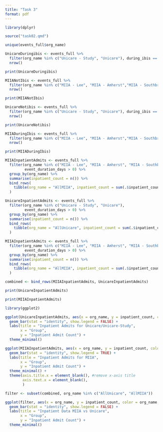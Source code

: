 ```yaml
---
title: "Task 3"
format: pdf
---
```


```r
library(dplyr)
```

```r
source("task02.qmd")
```

```r
unique(events_full$org_name)
```

```r
UnicareDuringibis <- events_full %>%
  filter(org_name %in% c("Unicare - Study", "Unicare"), during_ibis == 1) %>%
  nrow()

print(UnicareDuringibis)
```

```r
MIIANotIbis <- events_full %>%
  filter(org_name %in% c("MIIA - Lee", "MIIA - Amherst","MIIA - Southbridge", "MIIA-Pittsfield","MIIA", "MIIA - Maynard", "MIIA - Walpole","MIIA - Taunton","MIIA - Sturbridge","MIIA - Dighton","MIIA - Southwick","MIIA - Triton","MIIA - Orange","MIIA - North Adams","MIIA - Tyngsboro"), during_ibis == 0) %>%
  nrow()

print(MIIANotIbis)
```

```r
UnicareNotibis <- events_full %>%
  filter(org_name %in% c("Unicare - Study", "Unicare"), during_ibis == 0) %>%
  nrow()

print(UnicareNotibis)
```

```r
MIIADuringIbis <- events_full %>%
  filter(org_name %in% c("MIIA - Lee", "MIIA - Amherst","MIIA - Southbridge", "MIIA-Pittsfield","MIIA", "MIIA - Maynard", "MIIA - Walpole","MIIA - Taunton","MIIA - Sturbridge","MIIA - Dighton","MIIA - Southwick","MIIA - Triton","MIIA - Orange","MIIA - North Adams","MIIA - Tyngsboro"), during_ibis == 1) %>%
  nrow()

print(MIIADuringIbis)
```

```r
MIIAInpatientAdmits <- events_full %>%
  filter(org_name %in% c("MIIA - Lee", "MIIA - Amherst", "MIIA - Southbridge", "MIIA-Pittsfield", "MIIA", "MIIA - Maynard", "MIIA - Walpole", "MIIA - Taunton", "MIIA - Sturbridge", "MIIA - Dighton", "MIIA - Southwick", "MIIA - Triton", "MIIA - Orange", "MIIA - North Adams", "MIIA - Tyngsboro"), 
         event_duration_days > 0) %>%
  group_by(org_name) %>%
  summarise(inpatient_count = n()) %>%
  bind_rows(
    tibble(org_name = "AllMIIA", inpatient_count = sum(.$inpatient_count))
  )
```

```r
UnicareInpatientAdmits <- events_full %>%
  filter(org_name %in% c("Unicare - Study", "Unicare"), 
         event_duration_days > 0) %>%
  group_by(org_name) %>%  
  summarise(inpatient_count = n()) %>%
  bind_rows(
    tibble(org_name = "AllUnicare", inpatient_count = sum(.$inpatient_count))
  )
```

```r
MIIAInpatientAdmits <- events_full %>%
  filter(org_name %in% c("MIIA - Lee", "MIIA - Amherst", "MIIA - Southbridge", "MIIA-Pittsfield", "MIIA", "MIIA - Maynard", "MIIA - Walpole", "MIIA - Taunton", "MIIA - Sturbridge", "MIIA - Dighton", "MIIA - Southwick", "MIIA - Triton", "MIIA - Orange", "MIIA - North Adams", "MIIA - Tyngsboro"), 
         event_duration_days > 0) %>%
  group_by(org_name) %>%
  summarise(inpatient_count = n()) %>%
  bind_rows(
    tibble(org_name = "AllMIIA", inpatient_count = sum(.$inpatient_count))
  )
```

```r
combined <- bind_rows(MIIAInpatientAdmits, UnicareInpatientAdmits)
```

```r
print(UnicareInpatientAdmits)

print(MIIAInpatientAdmits)
```

```r
library(ggplot2)
```

```r
ggplot(UnicareInpatientAdmits, aes(x = org_name, y = inpatient_count, color = org_name, fill = org_name)) +
  geom_bar(stat = "identity", show.legend = FALSE) +
  labs(title = "Inpatient Admits for Unicare/Unicare-Study", 
       x = "Group", 
       y = "Inpatient Admit Count") +
  theme_minimal()
```

```r
ggplot(MIIAInpatientAdmits, aes(x = org_name, y = inpatient_count, color = org_name, fill = org_name)) +
  geom_bar(stat = "identity", show.legend = TRUE) +
  labs(title = "Inpatient Admits for MIIA", 
       x = "Group", 
       y = "Inpatient Admit Count") +
  theme_minimal() +
  theme(axis.title.x = element_blank(), #remove x-axis title
        axis.text.x = element_blank(), 
        )
```

```r
filter <- subset(combined, org_name %in% c("AllUnicare", "AllMIIA"))
```

```r
ggplot(filter, aes(x = org_name, y = inpatient_count, color = org_name, fill = org_name)) +
  geom_bar(stat = "identity", show.legend = FALSE) +
  labs(title = "Inpatient Data MIIA vs Unicare", 
       x = "Group", 
       y = "Inpatient Admit Count") +
  theme_minimal()
```
